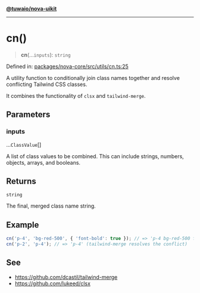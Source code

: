 [**@tuwaio/nova-uikit**](../../../README.md)

***

# cn()

> **cn**(...`inputs`): `string`

Defined in: [packages/nova-core/src/utils/cn.ts:25](https://github.com/TuwaIO/nova-uikit/blob/a6935ad165181db46094cc50c0501928d06a176c/packages/nova-core/src/utils/cn.ts#L25)

A utility function to conditionally join class names together and resolve
conflicting Tailwind CSS classes.

It combines the functionality of `clsx` and `tailwind-merge`.

## Parameters

### inputs

...`ClassValue`[]

A list of class values to be combined.
This can include strings, numbers, objects, arrays, and booleans.

## Returns

`string`

The final, merged class name string.

## Example

```ts
cn('p-4', 'bg-red-500', { 'font-bold': true }); // => 'p-4 bg-red-500 font-bold'
cn('p-2', 'p-4'); // => 'p-4' (tailwind-merge resolves the conflict)
```

## See

 - https://github.com/dcastil/tailwind-merge
 - https://github.com/lukeed/clsx

